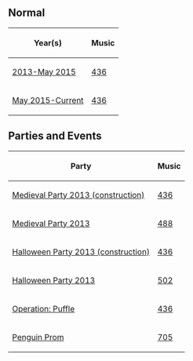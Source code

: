 {{CPW|School}}

==Normal==
<center>
{|class="wikitable" border="1"
!Year(s)!!Music
|-
|[[Media:RoomsSchool.swf|2013-May 2015]]||[[Media:Music436.swf|436]]
|-
|[[Media:RoomsSchool-May2015.swf|May 2015-Current]]||[[Media:Music436.swf|436]]
|}
</center>

==Parties and Events==
<center>
{|class="wikitable" border="1"
!Party!!Music
|-
|[[Media:RoomsSchool-MedievalParty2013Construction.swf|Medieval Party 2013 (construction)]]||[[Media:Music436.swf|436]]
|-
|[[Media:RoomsSchool-MedievalParty2013.swf|Medieval Party 2013]]||[[Media:Music488.swf|488]]
|-
|[[Media:RoomsSchool-HalloweenParty2013Construction.swf|Halloween Party 2013 (construction)]]||[[Media:Music436.swf|436]]
|-
|[[Media:RoomsSchool-HalloweenParty2013.swf|Halloween Party 2013]]||[[Media:Music502.swf|502]]
|-
|[[Media:RoomsSchool-OperationPuffle.swf|Operation: Puffle]]||[[Media:Music436.swf|436]]
|-
|[[Media:RoomsSchool-PenguinProm.swf|Penguin Prom]]||[[Media:Music705.swf|705]]
|}
</center>


{{Places}}
